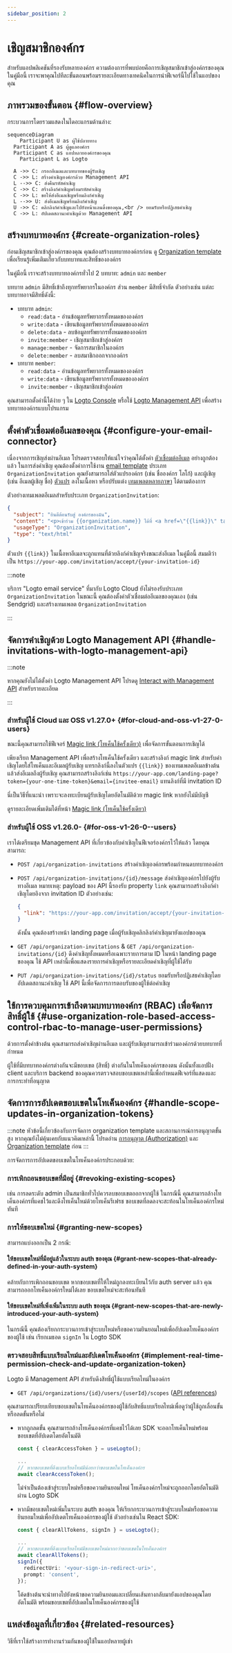 ```yaml
---
sidebar_position: 2
---
```


# เชิญสมาชิกองค์กร

สำหรับแอปพลิเคชันที่รองรับหลายองค์กร ความต้องการที่พบบ่อยคือการเชิญสมาชิกเข้าสู่องค์กรของคุณ ในคู่มือนี้ เราจะพาคุณไปทีละขั้นตอนพร้อมรายละเอียดทางเทคนิคในการนำฟีเจอร์นี้ไปใช้ในแอปของคุณ

## ภาพรวมของขั้นตอน \{#flow-overview}

กระบวนการโดยรวมแสดงในไดอะแกรมด้านล่าง:

```mermaid
sequenceDiagram
	Participant U as ผู้ใช้ปลายทาง
  Participant A as ผู้ดูแลองค์กร
  Participant C as แอปหลายองค์กรของคุณ
	Participant L as Logto

  A ->> C: กรอกอีเมลและบทบาทของผู้รับเชิญ
  C ->> L: สร้างคำเชิญองค์กรด้วย Management API
  L -->> C: ส่งคืนรหัสคำเชิญ
  C ->> C: สร้างลิงก์คำเชิญพร้อมรหัสคำเชิญ
  C ->> L: ขอให้ส่งอีเมลเชิญพร้อมลิงก์คำเชิญ
  L -->> U: ส่งอีเมลเชิญพร้อมลิงก์คำเชิญ
  U ->> C: คลิกลิงก์คำเชิญและไปยังหน้าแลนดิ้งของคุณ,<br /> ยอมรับหรือปฏิเสธคำเชิญ
  C ->> L: อัปเดตสถานะคำเชิญด้วย Management API
```

## สร้างบทบาทองค์กร \{#create-organization-roles}

ก่อนเชิญสมาชิกเข้าสู่องค์กรของคุณ คุณต้องสร้างบทบาทองค์กรก่อน ดู [Organization template](/authorization/organization-template) เพื่อเรียนรู้เพิ่มเติมเกี่ยวกับบทบาทและสิทธิ์ขององค์กร

ในคู่มือนี้ เราจะสร้างบทบาทองค์กรทั่วไป 2 บทบาท: `admin` และ `member`

บทบาท `admin` มีสิทธิ์เข้าถึงทุกทรัพยากรในองค์กร ส่วน `member` มีสิทธิ์จำกัด ตัวอย่างเช่น แต่ละบทบาทอาจมีสิทธิ์ดังนี้:

- บทบาท `admin`:
  - `read:data` - อ่านข้อมูลทรัพยากรทั้งหมดขององค์กร
  - `write:data` - เขียนข้อมูลทรัพยากรทั้งหมดขององค์กร
  - `delete:data` - ลบข้อมูลทรัพยากรทั้งหมดขององค์กร
  - `invite:member` - เชิญสมาชิกเข้าสู่องค์กร
  - `manage:member` - จัดการสมาชิกในองค์กร
  - `delete:member` - ลบสมาชิกออกจากองค์กร
- บทบาท `member`:
  - `read:data` - อ่านข้อมูลทรัพยากรทั้งหมดขององค์กร
  - `write:data` - เขียนข้อมูลทรัพยากรทั้งหมดขององค์กร
  - `invite:member` - เชิญสมาชิกเข้าสู่องค์กร

คุณสามารถตั้งค่านี้ได้ง่าย ๆ ใน [Logto Console](https://cloud.logto.io/) หรือใช้ [Logto Management API](https://openapi.logto.io/operation/operation-createorganizationrole) เพื่อสร้างบทบาทองค์กรแบบโปรแกรม

## ตั้งค่าตัวเชื่อมต่ออีเมลของคุณ \{#configure-your-email-connector}

เนื่องจากการเชิญส่งผ่านอีเมล โปรดตรวจสอบให้แน่ใจว่าคุณได้ตั้งค่า [ตัวเชื่อมต่ออีเมล](/connectors/email-connectors) อย่างถูกต้องแล้ว ในการส่งคำเชิญ คุณต้องตั้งค่าการใช้งาน [email template](/connectors/email-connectors/email-templates#email-template-types) ประเภท `OrganizationInvitation` คุณยังสามารถใส่ตัวแปรองค์กร (เช่น ชื่อองค์กร โลโก้) และผู้เชิญ (เช่น อีเมลผู้เชิญ ชื่อ) [ตัวแปร](/connectors/email-connectors/email-templates#email-template-variables) ลงในเนื้อหา หรือปรับแต่ง [เทมเพลตหลายภาษา](/connectors/email-connectors/email-templates#email-template-localization) ได้ตามต้องการ

ตัวอย่างเทมเพลตอีเมลสำหรับประเภท `OrganizationInvitation`:

```json
{
  "subject": "ยินดีต้อนรับสู่ องค์กรของฉัน",
  "content": "<p>เข้าร่วม {{organization.name}} ได้ที่ <a href=\"{{link}}\" target=\"_blank\">ลิงก์นี้</a>.</p>",
  "usageType": "OrganizationInvitation",
  "type": "text/html"
}
```

ตัวแปร `{{link}}` ในเนื้อหาอีเมลจะถูกแทนที่ด้วยลิงก์คำเชิญจริงขณะส่งอีเมล ในคู่มือนี้ สมมติว่าเป็น `https://your-app.com/invitation/accept/{your-invitation-id}`

:::note

บริการ "Logto email service" ที่มากับ Logto Cloud ยังไม่รองรับประเภท `OrganizationInvitation` ในขณะนี้ คุณต้องตั้งค่าตัวเชื่อมต่ออีเมลของคุณเอง (เช่น Sendgrid) และสร้างเทมเพลต `OrganizationInvitation`

:::

## จัดการคำเชิญด้วย Logto Management API \{#handle-invitations-with-logto-management-api}

:::note

หากคุณยังไม่ได้ตั้งค่า Logto Management API โปรดดู [Interact with Management API](/integrate-logto/interact-with-management-api) สำหรับรายละเอียด

:::

### สำหรับผู้ใช้ Cloud และ OSS v1.27.0+ \{#for-cloud-and-oss-v1-27-0-users}

ขณะนี้คุณสามารถใช้ฟีเจอร์ [Magic link (โทเค็นใช้ครั้งเดียว)](/end-user-flows/one-time-token) เพื่อจัดการขั้นตอนการเชิญได้

เพียงเรียก Management API เพื่อสร้างโทเค็นใช้ครั้งเดียว และสร้างลิงก์ magic link สำหรับคำเชิญโดยใส่โทเค็นและอีเมลผู้รับเชิญ
แทรกลิงก์นี้ลงในตัวแปร `{{link}}` ของเทมเพลตอีเมลข้างต้น แล้วส่งอีเมลถึงผู้รับเชิญ
คุณสามารถสร้างลิงก์เช่น `https://your-app.com/landing-page?token={your-one-time-token}&email={invitee-email}` แทนลิงก์ที่มี invitation ID

นี่เป็นวิธีที่แนะนำ เพราะจะลงทะเบียนผู้รับเชิญโดยอัตโนมัติด้วย magic link หากยังไม่มีบัญชี

ดูรายละเอียดเพิ่มเติมได้ที่หน้า [Magic link (โทเค็นใช้ครั้งเดียว)](/end-user-flows/one-time-token)

### สำหรับผู้ใช้ OSS v1.26.0- \{#for-oss-v1-26-0--users}

เราได้เตรียมชุด Management API ที่เกี่ยวข้องกับคำเชิญในฟีเจอร์องค์กรไว้ให้แล้ว โดยคุณสามารถ:

- `POST /api/organization-invitations` สร้างคำเชิญองค์กรพร้อมกำหนดบทบาทองค์กร
- `POST /api/organization-invitations/{id}/message` ส่งคำเชิญองค์กรไปยังผู้รับทางอีเมล
  หมายเหตุ: payload ของ API นี้รองรับ property `link` คุณสามารถสร้างลิงก์คำเชิญโดยอิงจาก invitation ID ตัวอย่างเช่น:

  ```json
  {
    "link": "https://your-app.com/invitation/accept/{your-invitation-id}"
  }
  ```

  ดังนั้น คุณต้องสร้างหน้า landing page เมื่อผู้รับเชิญคลิกลิงก์คำเชิญมายังแอปของคุณ

- `GET /api/organization-invitations` & `GET /api/organization-invitations/{id}` ดึงคำเชิญทั้งหมดหรือเฉพาะรายการตาม ID
  ในหน้า landing page ของคุณ ใช้ API เหล่านี้เพื่อแสดงรายการคำเชิญหรือรายละเอียดคำเชิญที่ผู้ใช้ได้รับ
- `PUT /api/organization-invitations/{id}/status` ยอมรับหรือปฏิเสธคำเชิญโดยอัปเดตสถานะคำเชิญ
  ใช้ API นี้เพื่อจัดการการตอบรับของผู้ใช้ต่อคำเชิญ

## ใช้การควบคุมการเข้าถึงตามบทบาทองค์กร (RBAC) เพื่อจัดการสิทธิ์ผู้ใช้ \{#use-organization-role-based-access-control-rbac-to-manage-user-permissions}

ด้วยการตั้งค่าข้างต้น คุณสามารถส่งคำเชิญผ่านอีเมล และผู้รับเชิญสามารถเข้าร่วมองค์กรด้วยบทบาทที่กำหนด

ผู้ใช้ที่มีบทบาทองค์กรต่างกันจะมีขอบเขต (สิทธิ์) ต่างกันในโทเค็นองค์กรของตน ดังนั้นทั้งแอปฝั่ง client และบริการ backend ของคุณควรตรวจสอบขอบเขตเหล่านี้เพื่อกำหนดฟีเจอร์ที่แสดงและการกระทำที่อนุญาต

## จัดการการอัปเดตขอบเขตในโทเค็นองค์กร \{#handle-scope-updates-in-organization-tokens}

:::note
หัวข้อนี้เกี่ยวข้องกับการจัดการ organization template และสถานการณ์การอนุญาตขั้นสูง หากคุณยังไม่คุ้นเคยกับแนวคิดเหล่านี้ โปรดอ่าน [การอนุญาต (Authorization)](/authorization) และ [Organization template](/authorization/organization-template) ก่อน
:::

การจัดการการอัปเดตขอบเขตในโทเค็นองค์กรประกอบด้วย:

### การเพิกถอนขอบเขตที่มีอยู่ \{#revoking-existing-scopes}

เช่น การลดระดับ admin เป็นสมาชิกทั่วไปควรลบขอบเขตออกจากผู้ใช้ ในกรณีนี้ คุณสามารถล้างโทเค็นองค์กรที่แคชไว้และดึงโทเค็นใหม่ด้วยโทเค็นรีเฟรช ขอบเขตที่ลดลงจะสะท้อนในโทเค็นองค์กรใหม่ทันที

### การให้ขอบเขตใหม่ \{#granting-new-scopes}

สามารถแบ่งออกเป็น 2 กรณี:

#### ให้ขอบเขตใหม่ที่มีอยู่แล้วในระบบ auth ของคุณ \{#grant-new-scopes-that-already-defined-in-your-auth-system}

คล้ายกับการเพิกถอนขอบเขต หากขอบเขตที่ให้ใหม่ถูกลงทะเบียนไว้กับ auth server แล้ว คุณสามารถออกโทเค็นองค์กรใหม่ได้เลย ขอบเขตใหม่จะสะท้อนทันที

#### ให้ขอบเขตใหม่ที่เพิ่งเพิ่มในระบบ auth ของคุณ \{#grant-new-scopes-that-are-newly-introduced-your-auth-system}

ในกรณีนี้ คุณต้องเรียกกระบวนการเข้าสู่ระบบใหม่หรือขอความยินยอมใหม่เพื่ออัปเดตโทเค็นองค์กรของผู้ใช้ เช่น เรียกเมธอด `signIn` ใน Logto SDK

### ตรวจสอบสิทธิ์แบบเรียลไทม์และอัปเดตโทเค็นองค์กร \{#implement-real-time-permission-check-and-update-organization-token}

Logto มี Management API สำหรับดึงสิทธิ์ผู้ใช้แบบเรียลไทม์ในองค์กร

- `GET /api/organizations/{id}/users/{userId}/scopes` ([API references](https://openapi.logto.io/operation/operation-listorganizationuserscopes))

คุณสามารถเปรียบเทียบขอบเขตในโทเค็นองค์กรของผู้ใช้กับสิทธิ์แบบเรียลไทม์เพื่อดูว่าผู้ใช้ถูกเลื่อนขั้นหรือลดขั้นหรือไม่

- หากถูกลดขั้น คุณสามารถล้างโทเค็นองค์กรที่แคชไว้ได้เลย SDK จะออกโทเค็นใหม่พร้อมขอบเขตที่อัปเดตโดยอัตโนมัติ

  ```ts
  const { clearAccessToken } = useLogto();

  ...
  // หากขอบเขตที่ดึงแบบเรียลไทม์มีน้อยกว่าขอบเขตในโทเค็นองค์กร
  await clearAccessToken();
  ```

  ไม่จำเป็นต้องเข้าสู่ระบบใหม่หรือขอความยินยอมใหม่ โทเค็นองค์กรใหม่จะถูกออกโดยอัตโนมัติผ่าน Logto SDK

- หากมีขอบเขตใหม่เพิ่มในระบบ auth ของคุณ ให้เรียกกระบวนการเข้าสู่ระบบใหม่หรือขอความยินยอมใหม่เพื่ออัปเดตโทเค็นองค์กรของผู้ใช้ ตัวอย่างเช่นใน React SDK:

  ```ts
  const { clearAllTokens, signIn } = useLogto();

  ...
  // หากขอบเขตที่ดึงแบบเรียลไทม์มีขอบเขตใหม่มากกว่าขอบเขตในโทเค็นองค์กร
  await clearAllTokens();
  signIn({
    redirectUri: '<your-sign-in-redirect-uri>',
    prompt: 'consent',
  });
  ```

  โค้ดข้างต้นจะนำทางไปยังหน้าขอความยินยอมและเปลี่ยนเส้นทางกลับมายังแอปของคุณโดยอัตโนมัติ พร้อมขอบเขตที่อัปเดตในโทเค็นองค์กรของผู้ใช้

## แหล่งข้อมูลที่เกี่ยวข้อง \{#related-resources}

<Url href="https://blog.logto.io/implement-user-collaboration-in-your-app">
  วิธีที่เราใช้สร้างการทำงานร่วมกันของผู้ใช้ในแอปหลายผู้เช่า
</Url>
